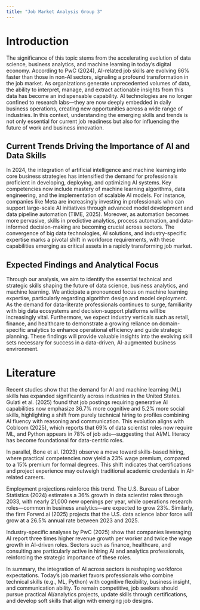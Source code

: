 ```yaml
---
title: "Job Market Analysis Group 3"
---
```


# Introduction
The significance of this topic stems from the accelerating evolution of data science, business analytics, and machine learning in today’s digital economy. According to PwC (2024), AI-related job skills are evolving 66% faster than those in non-AI sectors, signaling a profound transformation in the job market. As organizations generate unprecedented volumes of data, the ability to interpret, manage, and extract actionable insights from this data has become an indispensable capability. AI technologies are no longer confined to research labs—they are now deeply embedded in daily business operations, creating new opportunities across a wide range of industries. In this context, understanding the emerging skills and trends is not only essential for current job readiness but also for influencing the future of work and business innovation.


## Current Trends Driving the Importance of AI and Data Skills
In 2024, the integration of artificial intelligence and machine learning into core business strategies has intensified the demand for professionals proficient in developing, deploying, and optimizing AI systems. Key competencies now include mastery of machine learning algorithms, data engineering, and the implementation of scalable AI models. For instance, companies like Meta are increasingly investing in professionals who can support large-scale AI initiatives through advanced model development and data pipeline automation (TIME, 2025). Moreover, as automation becomes more pervasive, skills in predictive analytics, process automation, and data-informed decision-making are becoming crucial across sectors. The convergence of big data technologies, AI solutions, and industry-specific expertise marks a pivotal shift in workforce requirements, with these capabilities emerging as critical assets in a rapidly transforming job market.


## Expected Findings and Analytical Focus
Through our analysis, we aim to identify the essential technical and strategic skills shaping the future of data science, business analytics, and machine learning. We anticipate a pronounced focus on machine learning expertise, particularly regarding algorithm design and model deployment. As the demand for data-literate professionals continues to surge, familiarity with big data ecosystems and decision-support platforms will be increasingly vital. Furthermore, we expect industry verticals such as retail, finance, and healthcare to demonstrate a growing reliance on domain-specific analytics to enhance operational efficiency and guide strategic planning. These findings will provide valuable insights into the evolving skill sets necessary for success in a data-driven, AI-augmented business environment.


# Literature
Recent studies show that the demand for AI and machine learning (ML) skills has expanded significantly across industries in the United States. Gulati et al. (2025) found that job postings requiring generative AI capabilities now emphasize 36.7% more cognitive and 5.2% more social skills, highlighting a shift from purely technical hiring to profiles combining AI fluency with reasoning and communication. This evolution aligns with Cobloom (2025), which reports that 69% of data scientist roles now require ML, and Python appears in 78% of job ads—suggesting that AI/ML literacy has become foundational for data-centric roles.

In parallel, Bone et al. (2023) observe a move toward skills-based hiring, where practical competencies now yield a 23% wage premium, compared to a 15% premium for formal degrees. This shift indicates that certifications and project experience may outweigh traditional academic credentials in AI-related careers.

Employment projections reinforce this trend. The U.S. Bureau of Labor Statistics (2024) estimates a 36% growth in data scientist roles through 2033, with nearly 21,000 new openings per year, while operations research roles—common in business analytics—are expected to grow 23%. Similarly, the firm Forwrd.ai (2025) projects that the U.S. data science labor force will grow at a 26.5% annual rate between 2023 and 2025.

Industry-specific analyses by PwC (2025) show that companies leveraging AI report three times higher revenue growth per worker and twice the wage growth in AI-driven roles. Sectors such as finance, healthcare, and consulting are particularly active in hiring AI and analytics professionals, reinforcing the strategic importance of these roles.

In summary, the integration of AI across sectors is reshaping workforce expectations. Today’s job market favors professionals who combine technical skills (e.g., ML, Python) with cognitive flexibility, business insight, and communication ability. To remain competitive, job seekers should pursue practical AI/analytics projects, update skills through certifications, and develop soft skills that align with emerging job designs.